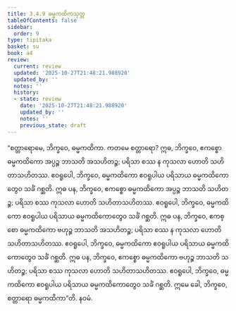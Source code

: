 ```yaml
---
title: 3.4.9 ဓမ္မကထိကသုတ္တ
tableOfContents: false
sidebar:
  order: 9
type: tipitaka
basket: su
book: a4
review:
  current: review
  updated: '2025-10-27T21:48:21.988920'
  updated_by: ''
  notes: ''
  history:
  - state: review
    date: '2025-10-27T21:48:21.988920'
    updated_by: ''
    notes: ''
    previous_state: draft
---
```



<ReviewStatus review={frontmatter.review} showDetails={true} />

<HypothesisAnnotation frontmatter={frontmatter} />

<DynamicBreadcrumb />

<Division number="139" book="a4" e="ch" v="15" p="455">

<Paragraph number="872" book="a4">
“စတ္တာရောမေ, ဘိက္ခဝေ, ဓမ္မကထိကာ. ကတမေ စတ္တာရော? ဣဓ, ဘိက္ခဝေ, ဧကစ္စော ဓမ္မကထိကော အပ္ပဉ္စ ဘာသတိ အသဟိတဉ္စ; ပရိသာ စဿ န ကုသလာ ဟောတိ သဟိတာသဟိတဿ. ဧဝရူပေါ, ဘိက္ခဝေ, ဓမ္မကထိကော ဧဝရူပါယ ပရိသာယ ဓမ္မကထိကောတွေဝ သင်္ခံ ဂစ္ဆတိ.
</Paragraph>

<Paragraph number="873" book="a4">
ဣဓ ပန, ဘိက္ခဝေ, ဧကစ္စော ဓမ္မကထိကော အပ္ပဉ္စ ဘာသတိ သဟိတဉ္စ; ပရိသာ စဿ ကုသလာ ဟောတိ သဟိတာသဟိတဿ. ဧဝရူပေါ, ဘိက္ခဝေ, ဓမ္မကထိကော ဧဝရူပါယ ပရိသာယ ဓမ္မကထိကောတွေဝ သင်္ခံ ဂစ္ဆတိ.
</Paragraph>

<Paragraph number="874" book="a4">
ဣဓ ပန, ဘိက္ခဝေ, ဧကစ္စော ဓမ္မကထိကော ဗဟုဉ္စ ဘာသတိ အသဟိတဉ္စ; ပရိသာ စဿ န ကုသလာ ဟောတိ သဟိတာသဟိတဿ. ဧဝရူပေါ, ဘိက္ခဝေ, ဓမ္မကထိကော ဧဝရူပါယ ပရိသာယ ဓမ္မကထိကောတွေဝ သင်္ခံ ဂစ္ဆတိ.
</Paragraph>

<Paragraph number="875" book="a4">
ဣဓ ပန, ဘိက္ခဝေ, ဧကစ္စော ဓမ္မကထိကော ဗဟုဉ္စ ဘာသတိ သဟိတဉ္စ; ပရိသာ စဿ ကုသလာ ဟောတိ သဟိတာသဟိတဿ. ဧဝရူပေါ, ဘိက္ခဝေ, ဓမ္မကထိကော ဧဝရူပါယ ပရိသာယ ဓမ္မကထိကောတွေဝ သင်္ခံ ဂစ္ဆတိ. ဣမေ ခေါ, ဘိက္ခဝေ, စတ္တာရော ဓမ္မကထိကာ”တိ.

</Paragraph>
</Division>

<Paragraph number="876" type="center" book="a4">
နဝမံ.
</Paragraph>